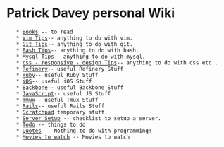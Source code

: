 = Patrick Davey personal Wiki =
    * [[Books]] -- to read
    * [[Vim Tips]]-- anything to do with vim.
    * [[Git Tips]]-- anything to do with git.
    * [[Bash Tips]]-- anything to do with bash.
    * [[Mysql Tips]]-- anything to do with mysql.
    * [[css - responsive - design Tips]]-- anything to do with css etc..
    * [[Refinery]]-- useful Refinery Stuff
    * [[Ruby]]-- useful Ruby Stuff
    * [[iOS]]-- useful iOS Stuff
    * [[Backbone]]-- useful Backbone Stuff
    * [[JavaScript]]-- useful JS Stuff
    * [[Tmux]]-- useful Tmux Stuff
    * [[Rails]]-- useful Rails Stuff
    * [[Scratchpad]] temporary stuff.
    * [[Server Setup]] -- checklist to setup a server.
    * [[Todo]] -- things to do
    * [[Quotes]] -- Nothing to do with programming!
    * [[Movies to watch]] -- Movies to watch


